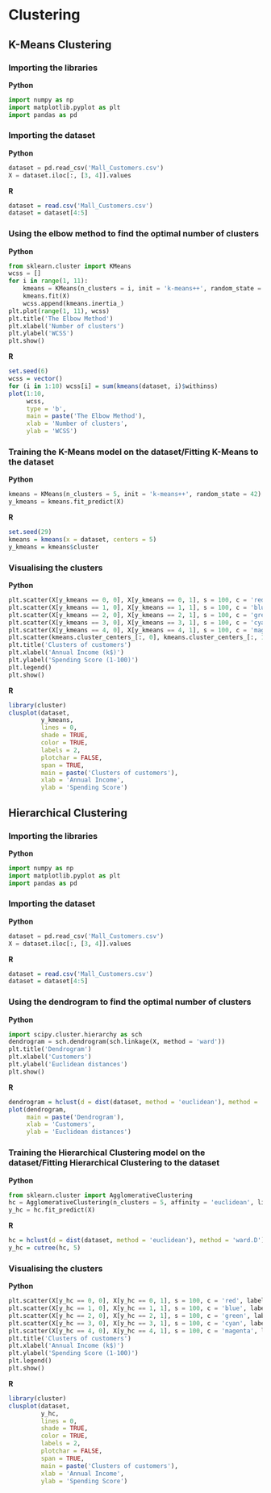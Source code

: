 # Clustering

## K-Means Clustering

### Importing the libraries

**Python**

```python
import numpy as np
import matplotlib.pyplot as plt
import pandas as pd
```

### Importing the dataset

**Python**

```python
dataset = pd.read_csv('Mall_Customers.csv')
X = dataset.iloc[:, [3, 4]].values
```

**R**

```r
dataset = read.csv('Mall_Customers.csv')
dataset = dataset[4:5]
```


### Using the elbow method to find the optimal number of clusters

**Python**

```python
from sklearn.cluster import KMeans
wcss = []
for i in range(1, 11):
    kmeans = KMeans(n_clusters = i, init = 'k-means++', random_state = 42)
    kmeans.fit(X)
    wcss.append(kmeans.inertia_)
plt.plot(range(1, 11), wcss)
plt.title('The Elbow Method')
plt.xlabel('Number of clusters')
plt.ylabel('WCSS')
plt.show()
```

**R**

```r
set.seed(6)
wcss = vector()
for (i in 1:10) wcss[i] = sum(kmeans(dataset, i)$withinss)
plot(1:10,
     wcss,
     type = 'b',
     main = paste('The Elbow Method'),
     xlab = 'Number of clusters',
     ylab = 'WCSS')
```

### Training the K-Means model on the dataset/Fitting K-Means to the dataset

**Python**

```python
kmeans = KMeans(n_clusters = 5, init = 'k-means++', random_state = 42)
y_kmeans = kmeans.fit_predict(X)
```

**R**

```r
set.seed(29)
kmeans = kmeans(x = dataset, centers = 5)
y_kmeans = kmeans$cluster
```

### Visualising the clusters

**Python**

```python
plt.scatter(X[y_kmeans == 0, 0], X[y_kmeans == 0, 1], s = 100, c = 'red', label = 'Cluster 1')
plt.scatter(X[y_kmeans == 1, 0], X[y_kmeans == 1, 1], s = 100, c = 'blue', label = 'Cluster 2')
plt.scatter(X[y_kmeans == 2, 0], X[y_kmeans == 2, 1], s = 100, c = 'green', label = 'Cluster 3')
plt.scatter(X[y_kmeans == 3, 0], X[y_kmeans == 3, 1], s = 100, c = 'cyan', label = 'Cluster 4')
plt.scatter(X[y_kmeans == 4, 0], X[y_kmeans == 4, 1], s = 100, c = 'magenta', label = 'Cluster 5')
plt.scatter(kmeans.cluster_centers_[:, 0], kmeans.cluster_centers_[:, 1], s = 300, c = 'yellow', label = 'Centroids')
plt.title('Clusters of customers')
plt.xlabel('Annual Income (k$)')
plt.ylabel('Spending Score (1-100)')
plt.legend()
plt.show()
```

**R**

```r
library(cluster)
clusplot(dataset,
         y_kmeans,
         lines = 0,
         shade = TRUE,
         color = TRUE,
         labels = 2,
         plotchar = FALSE,
         span = TRUE,
         main = paste('Clusters of customers'),
         xlab = 'Annual Income',
         ylab = 'Spending Score')
```

## Hierarchical Clustering

### Importing the libraries

**Python**

```python
import numpy as np
import matplotlib.pyplot as plt
import pandas as pd
```

### Importing the dataset

**Python**

```python
dataset = pd.read_csv('Mall_Customers.csv')
X = dataset.iloc[:, [3, 4]].values
```

**R**

```r
dataset = read.csv('Mall_Customers.csv')
dataset = dataset[4:5]
```

### Using the dendrogram to find the optimal number of clusters

**Python**

```python
import scipy.cluster.hierarchy as sch
dendrogram = sch.dendrogram(sch.linkage(X, method = 'ward'))
plt.title('Dendrogram')
plt.xlabel('Customers')
plt.ylabel('Euclidean distances')
plt.show()
```

**R**

```r
dendrogram = hclust(d = dist(dataset, method = 'euclidean'), method = 'ward.D')
plot(dendrogram,
     main = paste('Dendrogram'),
     xlab = 'Customers',
     ylab = 'Euclidean distances')
```

### Training the Hierarchical Clustering model on the dataset/Fitting Hierarchical Clustering to the dataset

**Python**

```python
from sklearn.cluster import AgglomerativeClustering
hc = AgglomerativeClustering(n_clusters = 5, affinity = 'euclidean', linkage = 'ward')
y_hc = hc.fit_predict(X)
```

**R**

```r
hc = hclust(d = dist(dataset, method = 'euclidean'), method = 'ward.D')
y_hc = cutree(hc, 5)
```

### Visualising the clusters

**Python**

```python
plt.scatter(X[y_hc == 0, 0], X[y_hc == 0, 1], s = 100, c = 'red', label = 'Cluster 1')
plt.scatter(X[y_hc == 1, 0], X[y_hc == 1, 1], s = 100, c = 'blue', label = 'Cluster 2')
plt.scatter(X[y_hc == 2, 0], X[y_hc == 2, 1], s = 100, c = 'green', label = 'Cluster 3')
plt.scatter(X[y_hc == 3, 0], X[y_hc == 3, 1], s = 100, c = 'cyan', label = 'Cluster 4')
plt.scatter(X[y_hc == 4, 0], X[y_hc == 4, 1], s = 100, c = 'magenta', label = 'Cluster 5')
plt.title('Clusters of customers')
plt.xlabel('Annual Income (k$)')
plt.ylabel('Spending Score (1-100)')
plt.legend()
plt.show()
```

**R**

```r
library(cluster)
clusplot(dataset,
         y_hc,
         lines = 0,
         shade = TRUE,
         color = TRUE,
         labels = 2,
         plotchar = FALSE,
         span = TRUE,
         main = paste('Clusters of customers'),
         xlab = 'Annual Income',
         ylab = 'Spending Score')
```
